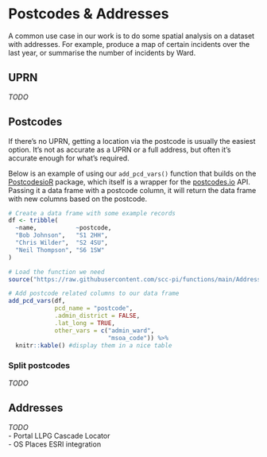 # Postcodes & Addresses {#geocoding}

A common use case in our work is to do some spatial analysis on a dataset with addresses. For example, produce a map of certain incidents over the last year, or summarise the number of incidents by Ward.

## UPRN  

_TODO_

## Postcodes

If there's no UPRN, getting a location via the postcode is usually the easiest option. It's not as accurate as a UPRN or a full address, but often it's accurate enough for what's required.

Below is an example of using our `add_pcd_vars()` function that builds on the [PostcodesioR](https://docs.ropensci.org/PostcodesioR/) package, which itself is a wrapper for the [postcodes.io](https://postcodes.io/) API. Passing it a data frame with a postcode column, it will return the data frame with new columns based on the postcode.

```r
# Create a data frame with some example records
df <- tribble(
  ~name,           ~postcode,
  "Bob Johnson",   "S1 2HH",
  "Chris Wilder",  "S2 4SU",
  "Neil Thompson", "S6 1SW"
)

# Load the function we need
source("https://raw.githubusercontent.com/scc-pi/functions/main/Addresses.R")

# Add postcode related columns to our data frame
add_pcd_vars(df,
             pcd_name = "postcode",
             .admin_district = FALSE,
             .lat_long = TRUE,
             other_vars = c("admin_ward",
                            "msoa_code")) %>%
  knitr::kable() #display them in a nice table
```



### Split postcodes

_TODO_

## Addresses

_TODO_  
- Portal LLPG Cascade Locator  
- OS Places ESRI integration  
